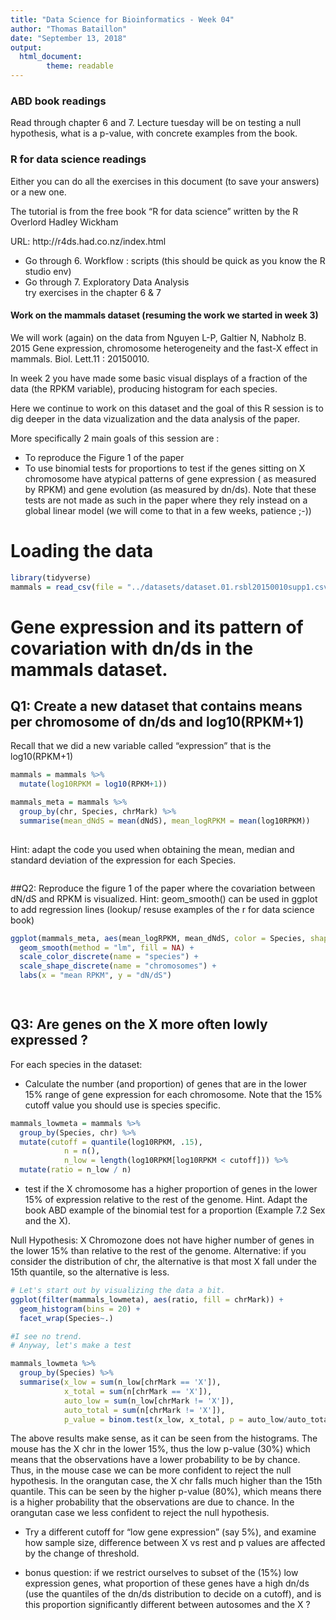 ```yaml
---
title: "Data Science for Bioinformatics - Week 04"
author: "Thomas Bataillon"
date: "September 13, 2018"
output:
  html_document:
        theme: readable
---
```



### ABD book readings ###
Read through chapter 6 and 7. Lecture tuesday will be on testing a null hypothesis, what is a p-value, with concrete examples from the book. 

### R for data science readings #### 

Either you can do all the exercises in this document (to save your answers) or a new one.

The tutorial is from the free book "R for data science" written by the R Overlord Hadley Wickham

URL: http://r4ds.had.co.nz/index.html

- Go through 6. Workflow : scripts (this should be quick as you know the R studio env)
- Go through 7. Exploratory Data Analysis   
try exercises in the chapter 6  & 7  


#### Work on the mammals dataset (resuming the work we started in week 3) 
We will work (again) on the data from 
Nguyen L-P, Galtier N, Nabholz B. 2015 Gene expression, chromosome heterogeneity and the fast-X effect in mammals. Biol. Lett.11 : 20150010.

In week 2 you have made some  basic visual displays of a fraction of the data (the RPKM variable), producing histogram for each species.

Here we continue to work on this dataset and the goal of this R session is to dig deeper in the data vizualization and the data analysis of the paper.

More specifically 2 main goals of this session are :

- To reproduce the Figure 1 of the paper
- To use binomial tests for proportions to test if the genes sitting on X chromosome have atypical patterns of gene expression ( as measured by RPKM) and gene evolution (as measured by dn/ds). Note that these tests are not made as such in the paper where they rely instead on a global linear model (we will come to that in a few weeks, patience ;-))

# Loading the data
```r

library(tidyverse)
mammals = read_csv(file = "../datasets/dataset.01.rsbl20150010supp1.csv")

```

# Gene expression and its pattern of covariation with dn/ds in the mammals dataset. 

## Q1: Create a new dataset that contains means per chromosome of dn/ds and log10(RPKM+1)

Recall that we did a new variable called "expression" that is the log10(RPKM+1)

```r

mammals = mammals %>% 
  mutate(log10RPKM = log10(RPKM+1))

mammals_meta = mammals %>% 
  group_by(chr, Species, chrMark) %>% 
  summarise(mean_dNdS = mean(dNdS), mean_logRPKM = mean(log10RPKM))
  

```


Hint: adapt the code you used when obtaining the mean, median and standard deviation of the expression for each Species.

```r



```

##Q2: Reproduce the figure 1 of the paper where the covariation between dN/dS and RPKM is visualized.
Hint: geom_smooth() can be used in ggplot to add regression lines (lookup/ resuse examples of the r for data science book)

```r

ggplot(mammals_meta, aes(mean_logRPKM, mean_dNdS, color = Species, shape = chrMark)) + geom_point() + 
  geom_smooth(method = "lm", fill = NA) +
  scale_color_discrete(name = "species") +
  scale_shape_discrete(name = "chromosomes") +
  labs(x = "mean RPKM", y = "dN/dS")
  



```
## Q3: Are genes on the X more often lowly expressed ?
For each species in the dataset:

 
 * Calculate the number (and proportion) of genes that are in the lower 15% range of gene expression for each chromosome. Note that the 15% cutoff value you should use is species specific.
```r


mammals_lowmeta = mammals %>% 
  group_by(Species, chr) %>% 
  mutate(cutoff = quantile(log10RPKM, .15),
            n = n(),
            n_low = length(log10RPKM[log10RPKM < cutoff])) %>% 
  mutate(ratio = n_low / n)

```
 
 
 
 * test if the X chromosome has a higher proportion of genes in the lower 15% of expression relative to the rest of the genome.  Hint. Adapt the book ABD example of the binomial test for a proportion (Example 7.2 Sex and the X).

Null Hypothesis: X Chromozone does not have higher number of genes in the lower 15% than relative to the rest of the genome.
Alternative: if you consider the distribution of chr, the alternative is that most X fall under the 15th quantile, so the alternative is less. 

```r
# Let's start out by visualizing the data a bit.
ggplot(filter(mammals_lowmeta), aes(ratio, fill = chrMark)) +
  geom_histogram(bins = 20) +
  facet_wrap(Species~.)

#I see no trend.
# Anyway, let's make a test

mammals_lowmeta %>% 
  group_by(Species) %>% 
  summarise(x_low = sum(n_low[chrMark == 'X']),
            x_total = sum(n[chrMark == 'X']),
            auto_low = sum(n_low[chrMark != 'X']),
            auto_total = sum(n[chrMark != 'X']),
            p_value = binom.test(x_low, x_total, p = auto_low/auto_total, alternative = 'less')[['p.value']])

```
The above results make sense, as it can be seen from the histograms. The mouse has the X chr in the lower 15%, thus the low p-value (30%) which means that the observations have a lower probability to be by chance. Thus, in the mouse case we can be more confident to reject the null hypothesis.
In the orangutan case, the X chr falls much higher than the 15th quantile. This can be seen by the higher p-value (80%), which means there is a higher probability that the observations are due to chance. In the orangutan case we less confident to reject the null hypothesis.  


* Try a different cutoff for "low gene expression" (say 5%), and examine how sample size, difference between X vs rest and p values are affected by the change of threshold.

* bonus question: if we restrict ourselves to subset of the (15%) low expression genes, what proportion of these genes have a high dn/ds (use the quantiles of the dn/ds distribution to decide on a cutoff), and is this proportion significantly different between autosomes and the X ? 
